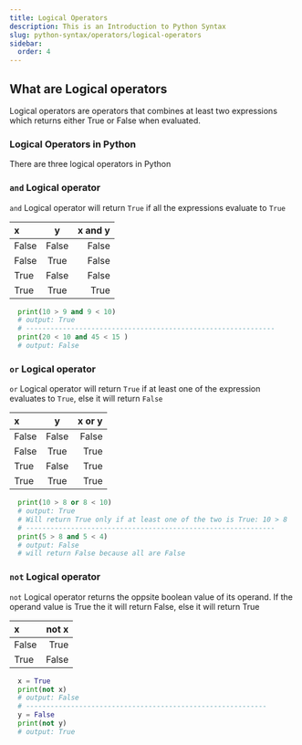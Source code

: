 ```yaml
---
title: Logical Operators
description: This is an Introduction to Python Syntax
slug: python-syntax/operators/logical-operators
sidebar:
  order: 4
---
```


## What are Logical operators

Logical operators are operators that combines at least two expressions which returns either True or False when evaluated.

### Logical Operators in Python

There are three logical operators in Python

### `and` Logical operator

`and` Logical operator will return `True` if all the expressions evaluate to `True`

| x     |   y   | x and y |
| :---- | :---: | ------: |
| False | False |   False |
| False | True  |   False |
| True  | False |   False |
| True  | True  |    True |

```py title="Example"
  print(10 > 9 and 9 < 10)
  # output: True
  # -------------------------------------------------------------
  print(20 < 10 and 45 < 15 )
  # output: False
```

### `or` Logical operator

`or` Logical operator will return `True` if at least one of the expression evaluates to `True`, else it will return `False`

| x     |   y   | x or y |
| :---- | :---: | -----: |
| False | False |  False |
| False | True  |   True |
| True  | False |   True |
| True  | True  |   True |

```py title="Example"
  print(10 > 8 or 8 < 10)
  # output: True
  # Will return True only if at least one of the two is True: 10 > 8
  # -------------------------------------------------------------
  print(5 > 8 and 5 < 4)
  # output: False
  # will return False because all are False
```

### `not` Logical operator

`not` Logical operator returns the oppsite boolean value of its operand. If the operand value is True the it will return False, else it will return True

| x     | not x |
| :---- | ----: |
| False |  True |
| True  | False |

```py title="Example"
  x = True
  print(not x)
  # output: False
  # -----------------------------------------------------------
  y = False
  print(not y)
  # output: True
```
